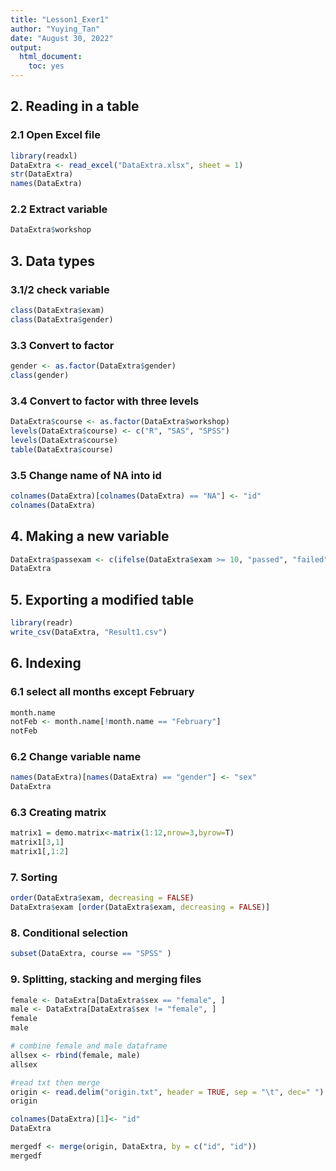 ---
title: "Lesson1_Exer1"
author: "Yuying_Tan"
date: "August 30, 2022"
output: 
  html_document: 
    toc: yes
---

## 2. Reading in a table

### 2.1 Open Excel file
```{r}
library(readxl)
DataExtra <- read_excel("DataExtra.xlsx", sheet = 1)
str(DataExtra)
names(DataExtra)
```

### 2.2 Extract variable 
```{r}
DataExtra$workshop
```

## 3. Data types

### 3.1/2 check variable
```{r}
class(DataExtra$exam)
class(DataExtra$gender)
```

### 3.3 Convert to factor
```{r}
gender <- as.factor(DataExtra$gender)
class(gender)
```

### 3.4 Convert to factor with three levels
```{r}
DataExtra$course <- as.factor(DataExtra$workshop)
levels(DataExtra$course) <- c("R", "SAS", "SPSS")
levels(DataExtra$course)
table(DataExtra$course)
```

### 3.5 Change name of NA into id
```{r}
colnames(DataExtra)[colnames(DataExtra) == "NA"] <- "id"
colnames(DataExtra)
```

## 4. Making a new variable
```{r}
DataExtra$passexam <- c(ifelse(DataExtra$exam >= 10, "passed", "failed"))
DataExtra
```

## 5. Exporting a modified table
```{r}
library(readr)
write_csv(DataExtra, "Result1.csv")
```

## 6. Indexing

### 6.1 select all months except February
```{r}
month.name
notFeb <- month.name[!month.name == "February"]
notFeb
```
### 6.2 Change variable name
```{r}
names(DataExtra)[names(DataExtra) == "gender"] <- "sex"
DataExtra
```

### 6.3 Creating matrix
```{r}
matrix1 = demo.matrix<-matrix(1:12,nrow=3,byrow=T)
matrix1[3,1]
matrix1[,1:2]
```

### 7. Sorting
```{r}
order(DataExtra$exam, decreasing = FALSE)
DataExtra$exam [order(DataExtra$exam, decreasing = FALSE)]
```
### 8. Conditional selection
```{r}
subset(DataExtra, course == "SPSS" )

```

### 9. Splitting, stacking and merging files
```{r}
female <- DataExtra[DataExtra$sex == "female", ]
male <- DataExtra[DataExtra$sex != "female", ]
female
male

# combine female and male dataframe
allsex <- rbind(female, male)
allsex

#read txt then merge
origin <- read.delim("origin.txt", header = TRUE, sep = "\t", dec=" ")
origin

colnames(DataExtra)[1]<- "id"
DataExtra

mergedf <- merge(origin, DataExtra, by = c("id", "id"))
mergedf
```

